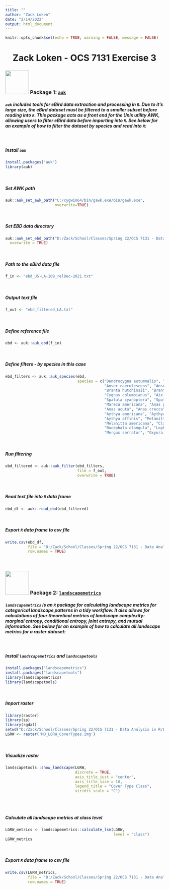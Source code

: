```yaml
---
title: ""
author: "Zack Loken"
date: "2/14/2022"
output: html_document
---
```


```r
knitr::opts_chunk$set(echo = TRUE, warning = FALSE, message = FALSE)
```

<center> <h1>__Zack Loken - OCS 7131 Exercise 3__</h1> </center>

### ![](D:/Zack/School/Classes/Spring 22/OCS 7131 - Data Analysis in R/Lab/Lab 3/auk.png){width=75}   Package 1: [`auk`](https://cornelllabofornithology.github.io/auk/)

##### `auk` includes tools for eBird data extraction and processing in `R`. Due to it's large size, the eBird dataset must be filtered to a smaller subset before reading into `R`. This package acts as a front end for the Unix utility AWK, allowing users to filter eBird data before importing into `R`. See below for an example of how to filter the dataset by species and read into `R`:
<br>

##### Install `auk`
```r
install.packages("auk")
library(auk)
```
<br>

##### Set AWK path
```r
auk::auk_set_awk_path("C:/cygwin64/bin/gawk.exe/bin/gawk.exe", 
                      overwrite=TRUE)
```
<br>

##### Set EBD data directory
```r
auk::auk_set_ebd_path("D:/Zack/School/Classes/Spring 22/OCS 7131 - Data Analysis in R/Lecture/Assignments/Assignment 2/ebd_US-LA-109_relDec-2021/", 
  overwrite = TRUE)
```
<br>

##### Path to the eBird data file
```r
f_in <- "ebd_US-LA-109_relDec-2021.txt"
```
<br>

##### Output text file
```r
f_out <- "ebd_filtered_LA.txt"
```
<br>

##### Define reference file
```r
ebd <- auk::auk_ebd(f_in)
```
<br>

##### Define filters - by species in this case
```r
ebd_filters <- auk::auk_species(ebd, 
                                species = c("Dendrocygna autumnalis", "Dendrocygna bicolor",
                                            "Anser caerulescens", "Anser rossii", "Anser albifrons",
                                            "Branta hutchinsii", "Branta canadensis", "Cygnus buccinator",
                                            "Cygnus columbianus", "Aix sponsa", "Spatula discors",
                                            "Spatula cyanoptera", "Spatula clypeata", "Mareca strepera",
                                            "Mareca americana", "Anas platyrhynchos", "Anas rubripes",
                                            "Anas acuta", "Anas crecca", "Aythya valisineria",
                                            "Aythya americana", "Aythya collaris", "Aythya marila",
                                            "Aythya affinis", "Melanitta perspicillata", "Melanitta deglandi",
                                            "Melanitta americana", "Clangula hyemalis", "Bucephala albeola", 
                                            "Bucephala clangula", "Lophodytes cucullatus", "Mergus merganser",
                                            "Mergus serrator", "Oxyura jamaicensis"))
```
<br>

##### Run filtering
```r
ebd_filtered <- auk::auk_filter(ebd_filters, 
                                file = f_out, 
                                overwrite = TRUE)
```
<br>

##### Read text file into `R` data frame
```r
ebd_df <- auk::read_ebd(ebd_filtered)
```
<br>

##### Export `R` data frame to csv file
```r
write.csv(ebd_df, 
          file = "D:/Zack/School/Classes/Spring 22/OCS 7131 - Data Analysis in R/Lecture/Assignments/Assignment 2/ebd_US-LA-109_relDec-2021/ebd_filtered_LA.csv", 
          row.names = TRUE)
```
<br>

### ![](D:/Zack/School/Classes/Spring 22/OCS 7131 - Data Analysis in R/Lab/Lab 3/LandscapeMetrics.png){width=75}   Package 2: [`landscapemetrics`](https://r-spatialecology.github.io/landscapemetrics/)

##### `landscapemetrics` is an `R` package for calculating landscape metrics for categorical landscape patterns in a tidy workflow. It also allows for calculations of four theoretical metrics of landscape complexity: marginal entropy, conditional entropy, joint entropy, and mutual information. See below for an example of how to calculate all landscape metrics for a raster dataset: 
<br>

##### Install `landscapemetrics` and `landscapetools`
```r
install.packages("landscapemetrics")
install.packages("landscapetools")
library(landscapemetrics)
library(landscapetools)
```
<br>

##### Import raster
```r
library(raster)
library(sp)
library(rgdal)
setwd("D:/Zack/School/Classes/Spring 22/OCS 7131 - Data Analysis in R/Lab/Lab 3/")
LGRW <- raster('MO_LGRW_CoverTypes.img')
```
<br>

##### Visualize raster
```r
landscapetools::show_landscape(LGRW,
                               discrete = TRUE,
                               axis_title_just = "center",
                               axis_title_size = 10,
                               legend_title = "Cover Type Class",
                               viridis_scale = "C")
```
<br>
<br>

##### Calculate all landscape metrics at class level
```r
LGRW_metrics <- landscapemetrics::calculate_lsm(LGRW, 
                                                level = "class")
LGRW_metrics
```
<br>

##### Export `R` data frame to csv file
```r
write.csv(LGRW_metrics, 
          file = "D:/Zack/School/Classes/Spring 22/OCS 7131 - Data Analysis in R/Lab/Lab 3/LGRW_landscapeMetrics.csv", 
          row.names = TRUE)
```

